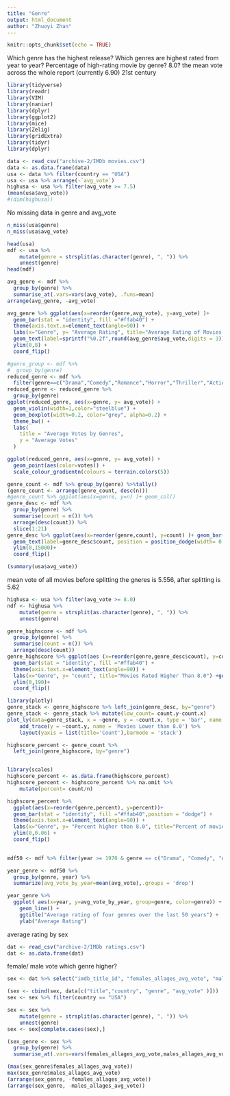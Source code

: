 ```yaml
---
title: "Genre"
output: html_document
author: "Zhuoyi Zhan"
---
```


```r
knitr::opts_chunk$set(echo = TRUE)
```

Which genre has the highest release? Which genres are highest rated from year to year?
Percentage of high-rating movie by genre? 8.0?
the mean vote across the whole report (currently 6.90)
21st century

```r
library(tidyverse)
library(readr)
library(VIM)
library(naniar)
library(dplyr)
library(ggplot2)
library(mice)
library(Zelig)
library(gridExtra)
library(tidyr)
library(dplyr)
```

```r

data <- read_csv("archive-2/IMDb movies.csv")
data <- as.data.frame(data)
usa <- data %>% filter(country == "USA")
usa <- usa %>% arrange(-`avg_vote`)
highusa <- usa %>% filter(avg_vote >= 7.5)
(mean(usa$avg_vote))
#(dim(highusa))
```

No missing data in genre and avg_vote
```r
n_miss(usa$genre)
n_miss(usa$avg_vote)
```
```r
head(usa)
mdf <- usa %>% 
    mutate(genre = strsplit(as.character(genre), ", ")) %>% 
    unnest(genre)
head(mdf)
```

```r

avg_genre <- mdf %>% 
  group_by(genre) %>%
  summarise_at(.vars=vars(avg_vote), .funs=mean) 
arrange(avg_genre, -avg_vote)

avg_genre %>% ggplot(aes(x=reorder(genre,avg_vote), y=avg_vote) )+
  geom_bar(stat = "identity", fill ="#ffab40") +
  theme(axis.text.x=element_text(angle=90)) +
  labs(x="Genre", y= "Average Rating", title="Average Rating of Movies By Genre") +
  geom_text(label=sprintf("%0.2f",round(avg_genre$avg_vote,digits = 3)),position = position_dodge(width= 0.5), hjust = -0.5,size=2.5) + 
  ylim(0,8) +
  coord_flip()
```

```r
#genre_group <- mdf %>% 
#  group_by(genre)
reduced_genre <- mdf %>%
  filter(genre==c("Drama","Comedy","Romance","Horror","Thriller","Action", "Crime", "Adventure","Mystery", "Sci-Fi"))
reduced_genre <- reduced_genre %>% 
  group_by(genre)
ggplot(reduced_genre, aes(x=genre, y= avg_vote)) +
  geom_violin(width=1,color="steelblue") +
  geom_boxplot(width=0.2, color="grey", alpha=0.2) +
  theme_bw() +
  labs(
    title = "Average Votes by Genres",
    y = "Average Votes"
  )
```  

```r
ggplot(reduced_genre, aes(x=genre, y= avg_vote)) +
  geom_point(aes(color=votes)) +
  scale_colour_gradientn(colours = terrain.colors(5))


```


```r
genre_count <- mdf %>% group_by(genre) %>%tally()
(genre_count <- arrange(genre_count, desc(n)))
#genre_count %>% ggplot(aes(x=genre, y=n) )+ geom_col()
genre_desc <- mdf %>%
  group_by(genre) %>%
  summarise(count = n()) %>%
  arrange(desc(count)) %>%
  slice(1:21)
genre_desc %>% ggplot(aes(x=reorder(genre,count), y=count) )+ geom_bar(stat = "identity",fill ="#ffab40") + theme(axis.text.x=element_text(angle=90)) +labs(x="Genre", y= "count", title="Most Produced Genres") +
  geom_text(label=genre_desc$count, position = position_dodge(width= 0.5), hjust = -0.5,size=2.5)+
  ylim(0,15000)+
  coord_flip() 
```

```r
(summary(usa$avg_vote))
```

mean vote of all movies before splitting the gneres is 5.556, after splitting is 5.62

```r
highusa <- usa %>% filter(avg_vote >= 8.0)
ndf <- highusa %>% 
    mutate(genre = strsplit(as.character(genre), ", ")) %>% 
    unnest(genre)

genre_highscore <- ndf %>%
  group_by(genre) %>%
  summarise(count = n()) %>%
  arrange(desc(count))
genre_highscore %>% ggplot(aes (x=reorder(genre,genre_desc$count), y=count) )+
  geom_bar(stat = "identity", fill ="#ffab40") +
  theme(axis.text.x=element_text(angle=90)) +
  labs(x="Genre", y= "count", title="Movies Rated Higher Than 8.0") +geom_text(label=genre_highscore$count, position = position_dodge(width= 0.5), hjust = -0.5,size=2.5) + 
  ylim(0,190)+
  coord_flip()
```


```r
library(plotly)
genre_stack <- genre_highscore %>% left_join(genre_desc, by="genre")
genre_stack <- genre_stack %>% mutate(low_count= count.y-count.x)
plot_ly(data=genre_stack, x = ~genre, y = ~count.x, type = 'bar', name = 'Movies higher than 8.0') %>%
    add_trace(y = ~count.y, name = 'Movies Lower than 8.0') %>%
    layout(yaxis = list(title='Count'),barmode = 'stack')
```




```r
highscore_percent <- genre_count %>%
  left_join(genre_highscore, by="genre")



```

```r
library(scales)
highscore_percent <- as.data.frame(highscore_percent)
highscore_percent <- highscore_percent %>% na.omit %>%
    mutate(percent= count/n)

highscore_percent %>% 
  ggplot(aes(x=reorder(genre,percent), y=percent))+ 
  geom_bar(stat = "identity", fill ="#ffab40",position = "dodge") +
  theme(axis.text.x=element_text(angle=90)) +
  labs(x="Genre", y= "Percent higher than 8.0", title="Percent of movies higher than 8.0 by genre") + geom_text(label=percent(highscore_percent$percent,.11),position = position_dodge(width= 0.5), hjust = -0.5,size=2.5) + 
  ylim(0,0.06) +
  coord_flip() 
  
```


```r

mdf50 <- mdf %>% filter(year >= 1970 & genre == c("Drama", "Comedy", "Animation", "Romance" ))

year_genre <- mdf50 %>%                                 
  group_by(genre, year) %>%
  summarize(avg_vote_by_year=mean(avg_vote),.groups = 'drop')

year_genre %>%
  ggplot( aes(x=year, y=avg_vote_by_year, group=genre, color=genre)) +
    geom_line() +
    ggtitle("Average rating of four genres over the last 50 years") +
    ylab("Average Rating")
```




average rating by sex

```r
dat <- read_csv("archive-2/IMDb ratings.csv")
dat <- as.data.frame(dat)
```




female/  male vote which genre higher?
```r
sex <- dat %>% select("imdb_title_id", "females_allages_avg_vote", "males_allages_avg_vote")

(sex <- cbind(sex, data[c("title","country", "genre", "avg_vote" )]))
sex <- sex %>% filter(country == "USA")
```

```r
sex <- sex %>% 
    mutate(genre = strsplit(as.character(genre), ", ")) %>% 
    unnest(genre)
sex <- sex[complete.cases(sex),]

(sex_genre <- sex %>% 
  group_by(genre) %>%
  summarise_at(.vars=vars(females_allages_avg_vote,males_allages_avg_vote), .funs=mean) )

```

```r
(max(sex_genre$females_allages_avg_vote))
max(sex_genre$males_allages_avg_vote)
(arrange(sex_genre, -females_allages_avg_vote))
(arrange(sex_genre, -males_allages_avg_vote))
```




